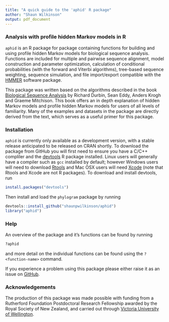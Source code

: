 ```yaml
---
title: "A quick guide to the 'aphid' R package"
author: "Shaun Wilkinson"
output: pdf_document
---
```


### Analysis with profile hidden Markov models in R
`aphid` is an R package for package containing functions for building and using profile hidden
Markov models for biological sequence analysis. Functions are included for
multiple and pairwise sequence alignment, model construction and parameter optimization,
calculation of conditional probabilities (with the forward and Viterbi algorithms),
tree-based sequence weighting, sequence simulation,
and file import/export compatible with the 
[HMMER](http://www.hmmer.org/) software package.

This package was written based on the algorithms described in the book 
[Biological Sequence Analysis](
https://www.amazon.com/Biological-Sequence-Analysis-Probabilistic-Proteins/dp/0521629713)
by Richard Durbin, Sean Eddy, Anders Krogh and Graeme Mitchison. 
This book offers an in depth explanation of hidden Markov models and 
profile hidden Markov models for users of all levels of familiarity. 
Many of the examples and datasets in the package are directly derived from the 
text, which serves as a useful primer for this package.


### Installation
`aphid` is currently only available as a development version, with a stable
release anticipated to be released on CRAN shortly. To download the package from 
GitHub you will first need to ensure you have a C/C++ compliler and the 
[devtools](https://github.com/hadley/devtools) R package installed. 
Linux users will generally have a compiler such as `gcc` installed by default; 
however Windows users will need to download 
[Rtools](https://cran.r-project.org/bin/windows/Rtools/) and Mac 
OSX users will need [Xcode](https://developer.apple.com/xcode) 
(note that Rtools and Xcode are not R packages). To download and install 
devtools, run 
```R
install.packages("devtools")
``` 
Then install and load the `phylogram` package by running 
```R
devtools::install_github("shaunpwilkinson/aphid") 
library("aphid")
```

### Help
An overview of the package and it's functions can be found by running
```R
?aphid
```
and more detail on the individual functions can be found using the 
`?<function-name>` command.

If you experience a problem using this package please
either raise it as an issue on [GitHub](http://github.com/shaunpwilkinson/aphid/issues).

### Acknowledgements
The production of this package was made possible with funding from a Rutherford Foundation
Postdoctoral Research Fellowship awarded by the Royal Society of New Zealand, and 
carried out through [Victoria University of Wellington](http://www.victoria.ac.nz/).

